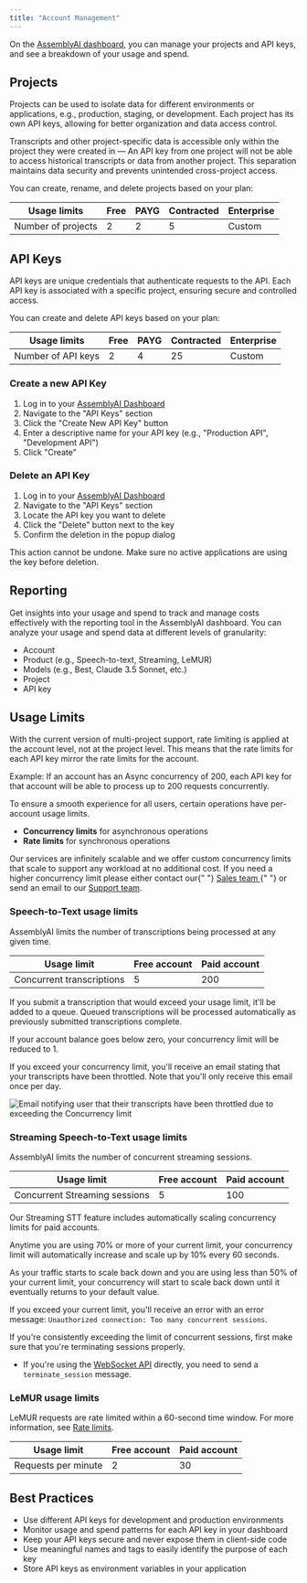 ```yaml
---
title: "Account Management"
---
```


On the [AssemblyAI dashboard](https://www.assemblyai.com/app), you can manage your projects and API keys, and see a breakdown of your usage and spend.

## Projects

Projects can be used to isolate data for different environments or applications, e.g., production, staging, or development. Each project has its own API keys, allowing for better organization and data access control.

Transcripts and other project-specific data is accessible only within the project they were created in — An API key from one project will not be able to access historical transcripts or data from another project. This separation maintains data security and prevents unintended cross-project access.

You can create, rename, and delete projects based on your plan:

| Usage limits       | Free | PAYG | Contracted | Enterprise |
| ------------------ | ---- | ---- | ---------- | ---------- |
| Number of projects | 2    | 2    | 5          | Custom     |

## API Keys

API keys are unique credentials that authenticate requests to the API. Each API key is associated with a specific project, ensuring secure and controlled access.

You can create and delete API keys based on your plan:

| Usage limits       | Free | PAYG | Contracted | Enterprise |
| ------------------ | ---- | ---- | ---------- | ---------- |
| Number of API keys | 2    | 4    | 25         | Custom     |

### Create a new API Key

1. Log in to your [AssemblyAI Dashboard](https://www.assemblyai.com/dashboard)
2. Navigate to the "API Keys" section
3. Click the "Create New API Key" button
4. Enter a descriptive name for your API key (e.g., "Production API", "Development API")
5. Click "Create"

### Delete an API Key

1. Log in to your [AssemblyAI Dashboard](https://www.assemblyai.com/dashboard)
2. Navigate to the "API Keys" section
3. Locate the API key you want to delete
4. Click the "Delete" button next to the key
5. Confirm the deletion in the popup dialog

<Error>
  This action cannot be undone. Make sure no active applications are using the
  key before deletion.
</Error>

## Reporting

Get insights into your usage and spend to track and manage costs effectively with the reporting tool in the AssemblyAI dashboard. You can analyze your usage and spend data at different levels of granularity:

- Account
- Product (e.g., Speech-to-text, Streaming, LeMUR)
- Models (e.g., Best, Claude 3.5 Sonnet, etc.)
- Project
- API key

## Usage Limits

<Note>

With the current version of multi-project support, rate limiting is applied at the account level, not at the project level. This means that the rate limits for each API key mirror the rate limits for the account.

Example: If an account has an Async concurrency of 200, each API key for that account will be able to process up to 200 requests concurrently.

</Note>

To ensure a smooth experience for all users, certain operations have per-account usage limits.

- **Concurrency limits** for asynchronous operations
- **Rate limits** for synchronous operations

<Note title="Need a higher concurrency?">

Our services are infinitely scalable and we offer custom concurrency limits that scale to support any workload at no additional cost. If you need a higher concurrency limit please either contact our{" "} <a href="https://www.assemblyai.com/contact" target="_blank"> Sales team </a>{" "} or send an email to our [Support team](https://www.assemblyai.com/contact/support).

</Note>

### Speech-to-Text usage limits

AssemblyAI limits the number of transcriptions being processed at any given time.

| Usage limit               | Free account | Paid account |
| ------------------------- | ------------ | ------------ |
| Concurrent transcriptions | 5            | 200          |

If you submit a transcription that would exceed your usage limit, it'll be added to a queue. Queued transcriptions will be processed automatically as previously submitted transcriptions complete.

If your account balance goes below zero, your concurrency limit will be reduced to 1.

If you exceed your concurrency limit, you'll receive an email stating that your transcripts have been throttled. Note that you'll only receive this email once per day.

![Email notifying user that their transcripts have been throttled due to exceeding the Concurrency limit](../05-guides/limit.png)

### Streaming Speech-to-Text usage limits

AssemblyAI limits the number of concurrent streaming sessions.

| Usage limit                   | Free account | Paid account |
| ----------------------------- | ------------ | ------------ |
| Concurrent Streaming sessions | 5            | 100          |

<Tip>
Our Streaming STT feature includes automatically scaling concurrency limits for paid accounts.

Anytime you are using 70% or more of your current limit, your concurrency limit will automatically increase and scale up by 10% every 60 seconds.

As your traffic starts to scale back down and you are using less than 50% of your current limit, your concurrency will start to scale back down until it eventually returns to your default value.

</Tip>

If you exceed your current limit, you'll receive an error with an error message: `Unauthorized connection: Too many concurrent sessions`.

<Note title="Properly terminating sessions">

If you're consistently exceeding the limit of concurrent sessions, first make sure that you're terminating sessions properly.

- If you're using the [WebSocket API](https://www.assemblyai.com/docs/api-reference/streaming-api/streaming-api) directly, you need to send a `terminate_session` message.

</Note>

### LeMUR usage limits

LeMUR requests are rate limited within a 60-second time window. For more information, see [Rate limits](https://www.assemblyai.com/docs/api-reference/overview#rate-limits).

| Usage limit         | Free account | Paid account |
| ------------------- | ------------ | ------------ |
| Requests per minute | 2            | 30           |

## Best Practices

- Use different API keys for development and production environments
- Monitor usage and spend patterns for each API key in your dashboard
- Keep your API keys secure and never expose them in client-side code
- Use meaningful names and tags to easily identify the purpose of each key
- Store API keys as environment variables in your application
